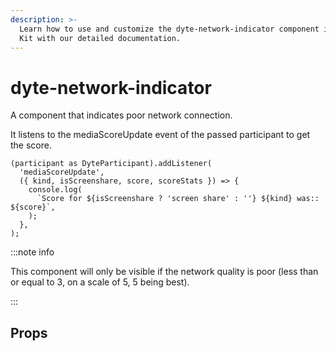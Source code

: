 ```yaml
---
description: >-
  Learn how to use and customize the dyte-network-indicator component in Dyte's React UI
  Kit with our detailed documentation.
---
```


# dyte-network-indicator

A component that indicates poor network connection.

It listens to the mediaScoreUpdate event of the passed participant to get the score.

```tsx
(participant as DyteParticipant).addListener(
  'mediaScoreUpdate',
  ({ kind, isScreenshare, score, scoreStats }) => {
    console.log(
      `Score for ${isScreenshare ? 'screen share' : ''} ${kind} was:: ${score}`,
    );
  },
);
```

:::note info

This component will only be visible if the network quality is poor (less than or equal to 3, on a scale of 5, 5 being best).

:::

## Props

<PropsTable of="dyte-network-indicator" />

<head>
  <title>React UI Kit dyte-network-indicator</title>
</head>

